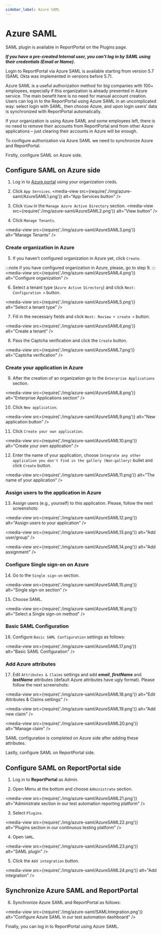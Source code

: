 ```yaml
---
sidebar_label: Azure SAML
---
```


# Azure SAML

SAML plugin is available in ReportPortal on the Plugins page.

***If you have a pre-created Internal user, you can't log in by SAML using their credentials (Email or Name).***

Login to ReportPortal via Azure SAML is available starting from version 5.7 (SAML Okta was implemented in versions before 5.7).

Azure SAML is a useful authorization method for big companies with 100+ employees, especially if this organization is already presented in Azure service. The main benefit here is no need for manual account creation. Users can log in to the ReportPortal using Azure SAML in an uncomplicated way: select login with SAML, then choose Azure, and upon login users’ data is synchronized with ReportPortal automatically.

If your organization is using Azure SAML and some employees left, there is no need to remove their accounts from ReportPortal and from other Azure applications – just clearing their accounts in Azure will be enough.

To configure authorization via Azure SAML we need to synchronize Azure and ReportPortal.

Firstly, configure SAML on Azure side.

## Configure SAML on Azure side

1. Log in to [Azure portal](https://portal.azure.com) using your organization creds.
2. Click ```App Services```.
  <media-view src={require('./img/azure-saml/AzureSAML1.png')} alt="App Services button" />
3. Click ```View``` in the ```Manage Azure Active Directory``` section.
   <media-view src={require('./img/azure-saml/AzureSAML2.png')} alt="View button" />

4. Click ```Manage Tenants```.

<media-view src={require('./img/azure-saml/AzureSAML3.png')} alt="Manage Tenants" />

### Create organization in Azure

5. If you haven’t configured organization in Azure yet, click ```Create```.

:::note
if you have configured organization in Azure, please, go to step 9.
:::
<media-view src={require('./img/azure-saml/AzureSAML4.png')} alt="Configure organization" />

6. Select a tenant type (```Azure Active Directory```) and click ```Next: Configuration >``` button.

<media-view src={require('./img/azure-saml/AzureSAML5.png')} alt="Select a tenant type" />

7. Fill in the necessary fields and click ```Next: Review + create >``` button.

<media-view src={require('./img/azure-saml/AzureSAML6.png')} alt="Create a tenant" />

8. Pass the Captcha verification and click the ```Create``` button.

<media-view src={require('./img/azure-saml/AzureSAML7.png')} alt="Captcha verification" />

### Create your application in Azure

9. After the creation of an organization go to the ```Enterprise Applications``` section.

<media-view src={require('./img/azure-saml/AzureSAML8.png')} alt="Enterprise Applications section" />

10. Click ```New application```.

<media-view src={require('./img/azure-saml/AzureSAML9.png')} alt="New application button" />

11. Click ```Create your own application```.

<media-view src={require('./img/azure-saml/AzureSAML10.png')} alt="Create your own application" />

12. Enter the name of your application, choose ```Integrate any other application you don't find in the gallery (Non-gallery)``` bullet and click ```Create``` button.

<media-view src={require('./img/azure-saml/AzureSAML11.png')} alt="The name of your application" />

### Assign users to the application in Azure

13. Assign users (e.g., yourself) to this application. Please, follow the next screenshots:

<media-view src={require('./img/azure-saml/AzureSAML12.png')} alt="Assign users to your application" />

<media-view src={require('./img/azure-saml/AzureSAML13.png')} alt="Add user/group" />

<media-view src={require('./img/azure-saml/AzureSAML14.png')} alt="Add assignment" />

### Configure Single sign-on on Azure

14. Go to the ```Single sign-on``` section.

<media-view src={require('./img/azure-saml/AzureSAML15.png')} alt="Single sign-on section" />

15. Choose SAML.

<media-view src={require('./img/azure-saml/AzureSAML16.png')} alt="Select a Single sign-on method" />

### Basic SAML Configuration

16. Configure ```Basic SAML Configuration``` settings as follows:

<media-view src={require('./img/azure-saml/AzureSAML17.png')} alt="Basic SAML Configuration" />

### Add Azure attributes

17. Edit ```Attributes & Claims``` settings and add ***email***, ***firstName*** and ***lastName*** attributes (default Azure attributes have ugly format). Please follow the next screenshots:

<media-view src={require('./img/azure-saml/AzureSAML18.png')} alt="Edit Attributes & Claims settings" />

<media-view src={require('./img/azure-saml/AzureSAML19.png')} alt="Add new claim" />

<media-view src={require('./img/azure-saml/AzureSAML20.png')} alt="Manage claim" />

SAML configuration is completed on Azure side after adding these attributes.

Lastly, configure SAML on ReportPortal side.

## Configure SAML on ReportPortal side

1. Log in to **ReportPortal** as Admin.

2. Open Menu at the bottom and choose ```Administrate``` section.

<media-view src={require('./img/azure-saml/AzureSAML21.png')} alt="Administrate section in our test automation reporting platform" />

3. Select ```Plugins```.

<media-view src={require('./img/azure-saml/AzureSAML22.png')} alt="Plugins section in our continuous testing platform" />

4. Open ```SAML```.

<media-view src={require('./img/azure-saml/AzureSAML23.png')} alt="SAML plugin" />

5. Click the ```Add integration``` button.

<media-view src={require('./img/azure-saml/AzureSAML24.png')} alt="Add integration" />

## Synchronize Azure SAML and ReportPortal

6. Synchronize Azure SAML and ReportPortal as follows:

<media-view src={require('./img/azure-saml/SAMLIntegration.png')} alt="Configure Azure SAML in our test automation dashboard" />

Finally, you can log in to ReportPortal using Azure SAML.
